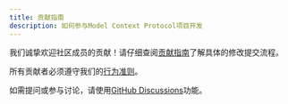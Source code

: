```yaml
---
title: 贡献指南
description: 如何参与Model Context Protocol项目开发
---
```


我们诚挚欢迎社区成员的贡献！请仔细查阅[贡献指南](https://github.com/modelcontextprotocol/.github/blob/main/CONTRIBUTING.md)了解具体的修改提交流程。

所有贡献者必须遵守我们的[行为准则](https://github.com/modelcontextprotocol/.github/blob/main/CODE_OF_CONDUCT.md)。

如需提问或参与讨论，请使用[GitHub Discussions](https://github.com/orgs/modelcontextprotocol/discussions)功能。